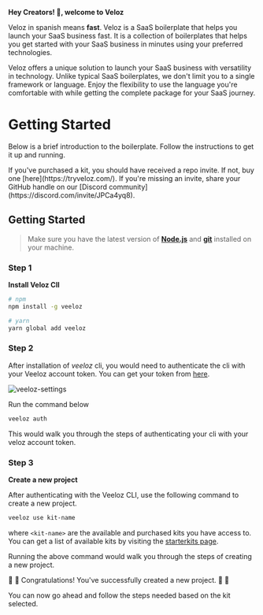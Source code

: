 **Hey Creators! 👋, welcome to Veloz**

Veloz in spanish means **fast**. Veloz is a SaaS boilerplate that helps you launch your SaaS business fast. It is a collection of boilerplates that helps you get started with your SaaS business in minutes using your preferred technologies.

Veloz offers a unique solution to launch your SaaS business with versatility in technology. Unlike typical SaaS boilerplates, we don't limit you to a single framework or language. Enjoy the flexibility to use the language you're comfortable with while getting the complete package for your SaaS journey.

# Getting Started

Below is a brief introduction to the boilerplate. Follow the instructions to get it up and running.


<Callout emoji="💡">
  If you've purchased a kit, you should have received a repo invite. If not, buy
  one [here](https://tryveloz.com/). If you're missing an invite, share your
  GitHub handle on our [Discord community](https://discord.com/invite/JPCa4yq8).
</Callout>


## Getting Started

> Make sure you have the latest version of [**Node.js**](https://nodejs.org/en/) and [**git**](https://git-scm.com/downloads) installed on your machine.

<Steps>

### Step 1

**Install Veloz ClI**

```bash
# npm
npm install -g veeloz

# yarn
yarn global add veeloz
```

### Step 2

After installation of _veeloz_ cli, you would need to authenticate the cli with your Veeloz account token. You can get your token from [here](https://tryveeloz.com/settings).

![veeloz-settings](/images/screenshots/v-settings.png)

Run the command below

```bash copy
veeloz auth
```

This would walk you through the steps of authenticating your cli with your veloz account token.

### Step 3

**Create a new project**

After authenticating with the Veeloz CLI, use the following command to create a new project.

```bash copy
veeloz use kit-name
```

where `<kit-name>` are the available and purchased kits you have access to. You can get a list of available kits by visiting the [starterkits page](https://tryveeloz.com/kits).

Running the above command would walk you through the steps of creating a new project.

</Steps>

🎉 🎉 Congratulations! You've successfully created a new project. 🎉 🎉

You can now go ahead and follow the steps needed based on the kit selected.

